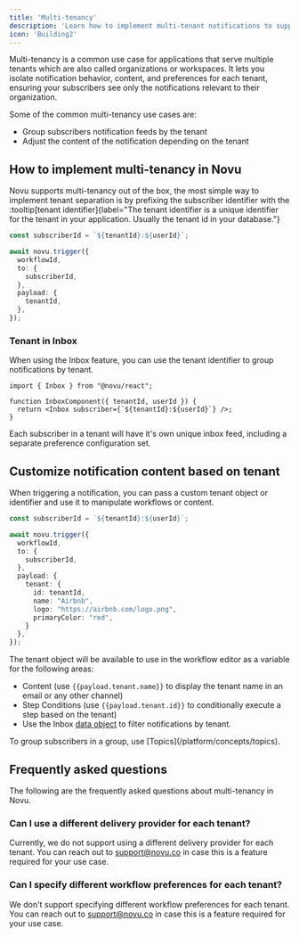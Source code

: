 ```yaml
---
title: 'Multi-tenancy'
description: 'Learn how to implement multi-tenant notifications to support different organizations or workspaces within your application.'
icon: 'Building2'
---
```



Multi-tenancy is a common use case for applications that serve multiple tenants which are also called organizations or workspaces. It lets you isolate notification behavior, content, and preferences for each tenant, ensuring your subscribers see only the notifications relevant to their organization.

Some of the common multi-tenancy use cases are:
- Group subscribers notification feeds by the tenant
- Adjust the content of the notification depending on the tenant

## How to implement multi-tenancy in Novu

Novu supports multi-tenancy out of the box, the most simple way to implement tenant separation is by prefixing the subscriber identifier with the :tooltip[tenant identifier]{label="The tenant identifier is a unique identifier for the tenant in your application. Usually the tenant id in your database."}

```typescript
const subscriberId = `${tenantId}:${userId}`;

await novu.trigger({
  workflowId,
  to: {
    subscriberId,
  },
  payload: {
    tenantId,
  },
});
```

### Tenant in Inbox

When using the Inbox feature, you can use the tenant identifier to group notifications by tenant.

```tsx
import { Inbox } from "@novu/react";

function InboxComponent({ tenantId, userId }) {
  return <Inbox subscriber={`${tenantId}:${userId}`} />;
}
```

Each subscriber in a tenant will have it's own unique inbox feed, including a separate preference configuration set.

## Customize notification content based on tenant

When triggering a notification, you can pass a custom tenant object or identifier and use it to manipulate workflows or content.

```typescript
const subscriberId = `${tenantId}:${userId}`;

await novu.trigger({
  workflowId,
  to: {
    subscriberId,
  },
  payload: {
    tenant: {
      id: tenantId,
      name: "Airbnb",
      logo: "https://airbnb.com/logo.png",
      primaryColor: "red",
    }
  },
});
```

The tenant object will be available to use in the workflow editor as a variable for the following areas:

- Content (use `{{payload.tenant.name}}` to display the tenant name in an email or any other channel)
- Step Conditions (use `{{payload.tenant.id}}` to conditionally execute a step based on the tenant)
- Use the Inbox [data object](/platform/inbox/configuration/data-object) to filter notifications by tenant.

<Callout type="info">
  To group subscribers in a group, use [Topics](/platform/concepts/topics).
</Callout>

## Frequently asked questions

The following are the frequently asked questions about multi-tenancy in Novu.

### Can I use a different delivery provider for each tenant?
Currently, we do not support using a different delivery provider for each tenant. You can reach out to support@novu.co in case this is a feature required for your use case.

### Can I specify different workflow preferences for each tenant?
We don't support specifying different workflow preferences for each tenant. You can reach out to support@novu.co in case this is a feature required for your use case.

